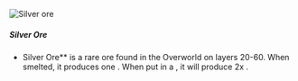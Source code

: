 ![Silver ore](/mods/techreborn/silver_ore.png)

##### Silver Ore

- Silver Ore** is a rare ore found in the Overworld on layers
        20-60. When smelted, it produces one
        <Mcitem id="techreborn:silver_ingot"/>. When
        put in a <Mcitem id="techreborn:grinder"/>,
        it will produce 2x
        <Mcitem id="techreborn:silver_dust"/>.
